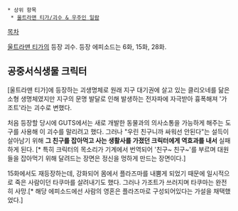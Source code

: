  * 상위 항목
  * [[울트라맨 티가/괴수 & 우주인 일람]]

[[목차]]

[[울트라맨 티가]]의 등장 괴수. 등장 에피소드는 6화, 15화, 28화.

== 공중서식생물 크릭터 ==
[울트라맨 티가]에 등장하는 괴생명체로 원래 지구 대기권에 살고 있는 클리오네를 닮은 소형 생명체였지만 지구의 문명 발달로 인해 발생하는 전자파에 자극받아 흉폭해져 '가조트'라는 괴수로 변했다.

처음 등장할 당시에 GUTS에서는 새로 개발한 동물과의 의사소통을 가능하게 해주는 도구를 사용해 이 괴수를 말리려고 했다. 그러나 "우린 친구니까 싸워선 안된다"는 설득이 살아남기 위해 '''그 친구를 잡아먹고 사는 생활사를 가졌던 크릭터에게 역효과를 내서''' 실패하게 된다. [* 특히 크릭터의 목소리가 기계에서 번역되어 '친구~ 친구~'를 부르며 대원들을 잡아먹기 위해 달려드는 장면은 정신을 멍하게 만드는 장면이다.]

15화에서도 재등장하는데, 강화되어 몸에서 플라즈마를 내뿜게 되었기 때문에 일시적으로 죽은 사람이던 타쿠마를 살려내기도 했다. 그러나 가조트가 쓰러지며 타쿠마는 완전히 사망.[* 해당 에피소드에선 사람의 영혼은 플라즈마로 구성되어있다는 가설을 채택했었다.]
